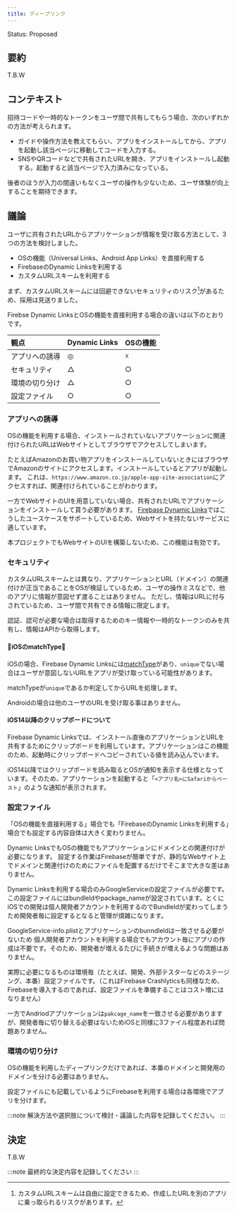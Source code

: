 ```yaml
---
title: ディープリンク
---
```


Status: Proposed

<!--
Proposed: 提案中
Accepted: 採用
Rejected: 却下
Superseded: 廃止
-->

## 要約

T.B.W

## コンテキスト

招待コードや一時的なトークンをユーザ間で共有してもらう場合、次のいずれかの方法が考えられます。

- ガイドや操作方法を教えてもらい、アプリをインストールしてから、アプリを起動し該当ページに移動してコードを入力する。
- SNSやQRコードなどで共有されたURLを開き、アプリをインストールし起動する。起動すると該当ページで入力済みになっている。

後者のほうが入力の間違いもなくユーザの操作も少ないため、ユーザ体験が向上することを期待できます。

## 議論

ユーザに共有されたURLからアプリケーションが情報を受け取る方法として、3つの方法を検討しました。

 - OSの機能（Universal Links、Android App Links）を直接利用する
 - FirebaseのDynamic Linksを利用する
 - カスタムURLスキームを利用する

まず、カスタムURLスキームには回避できないセキュリティのリスク[^1]があるため、採用は見送りました。

Firebse Dynamic LinksとOSの機能を直接利用する場合の違いは以下のとおりです。

|観点|Dynamic Links|OSの機能|
|:--|:------------|:------|
|アプリへの誘導|◎|☓|
|セキュリティ|△|○|
|環境の切り分け|△|○|
|設定ファイル|○|○|

[^1]:カスタムURLスキームは自由に設定できるため、作成したURLを別のアプリに乗っ取られるリスクがあります。

### アプリへの誘導

OSの機能を利用する場合、インストールされていないアプリケーションに関連付けられたURLはWebサイトとしてブラウザでアクセスしてしまいます。

たとえばAmazonのお買い物アプリをインストールしていないときにはブラウザでAmazonのサイトにアクセスします。インストールしているとアプリが起動します。
これは、`https://www.amazon.co.jp/apple-app-site-association`にアクセスすれば、関連付けられていることがわかります。

一方でWebサイトのUIを用意していない場合、共有されたURLでアプリケーションをインストールして貰う必要があります。
[Firebase Dynamic Links](https://firebase.google.com/docs/dynamic-links/operating-system-integrations)ではこうしたユースケースをサポートしているため、Webサイトを持たないサービスに適しています。

本プロジェクトでもWebサイトのUIを構築しないため、この機能は有効です。

### セキュリティ

カスタムURLスキームとは異なり、アプリケーションとURL（ドメイン）の関連付けが正当であることをOSが検証しているため、ユーザの操作ミスなどで、他のアプリに情報が意図せず渡ることはありません。
ただし、情報はURLに付与されているため、ユーザ間で共有できる情報に限定します。

認証、認可が必要な場合は取得するためのキー情報や一時的なトークンのみを共有し、情報はAPIから取得します。

#### 🚧iOSのmatchType🚧

iOSの場合、Firebase Dynamic Linksには[matchType](https://firebase.google.com/docs/reference/swift/firebasedynamiclinks/api/reference/Enums/DLMatchType.html)があり、`unique`でない場合はユーザが意図しないURLをアプリが受け取っている可能性があります。

matchTypeが`unique`であるか判定してからURLを処理します。

Androidの場合は他のユーザのURLを受け取る事はありません。

#### iOS14以降のクリップボードについて

Firebase Dynamic Linksでは、インストール直後のアプリケーションとURLを共有するためにクリップボードを利用しています。アプリケーションはこの機能のため、起動時にクリップボードへコピーされている値を読み込んでいます。

iOS14以降ではクリップボードを読み取るとOSが通知を表示する仕様となっています。そのため、アプリケーションを起動すると「`<アプリ名>にSafariからペースト`」のような通知が表示されます。

### 設定ファイル

「OSの機能を直接利用する」場合でも「FirebaseのDynamic Linksを利用する」場合でも設定する内容自体は大きく変わりません。

Dynamic LinksでもOSの機能でもアプリケーションにドメインとの関連付けが必要になります。
設定する作業はFirebaseが簡単ですが、静的なWebサイト上でドメインと関連付けのためにファイルを配置するだけでそこまで大きな差はありません。

Dynamic Linksを利用する場合のみGoogleServiceの設定ファイルが必要です。この設定ファイルにはbundleIdやpackage_nameが設定されています。とくにiOSでの開発は個人開発者アカウントを利用するのでBundleIdが変わってしまうため開発者毎に設定するとなると管理が煩雑になります。

GoogleService-info.plistとアプリケーションのbunndleIdは一致させる必要がないため
個人開発者アカウントを利用する場合でもアカウント毎にアプリの作成は不要です。そのため、開発者が増えるたびに手続きが増えるような問題はありません。

実際に必要になるものは環境毎（たとえば、開発、外部テスターなどのステージング、本番）設定ファイルです。（これはFirebase Crashlyticsも同様なため、Firebaseを導入するのであれば、設定ファイルを準備することはコスト増にはなりません）

一方でAndriodアプリケーションは`pakcage_name`を一致させる必要がありますが、開発者毎に切り替える必要はないためiOSと同様に3ファイル程度あれば問題ありません。

### 環境の切り分け

OSの機能を利用したディープリンクだけであれば、本番のドメインと開発用のドメインを分ける必要はありません。

設定ファイルにも記載しているようにFirebaseを利用する場合は各環境でアプリを分けます。

:::note
解決方法や選択肢について検討・議論した内容を記録してください。
:::

## 決定

T.B.W

:::note
最終的な決定内容を記録してください
:::
